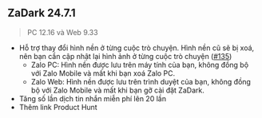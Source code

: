 ## ZaDark 24.7.1

> PC 12.16 và Web 9.33

- Hỗ trợ thay đổi hình nền ở từng cuộc trò chuyện. Hình nền cũ sẽ bị xoá, nên bạn cần cập nhật lại hình ảnh ở từng cuộc trò chuyện ([#135](https://github.com/quaric/zadark/issues/135))
  - Zalo PC: Hình nền được lưu trên máy tính của bạn, không đồng bộ với Zalo Mobile và mất khi bạn xoá Zalo PC.
  - Zalo Web: Hình nền được lưu trên trình duyệt của bạn, không đồng bộ với Zalo Mobile và mất khi bạn gỡ cài đặt ZaDark.
- Tăng số lần dịch tin nhắn miễn phí lên 20 lần
- Thêm link Product Hunt
